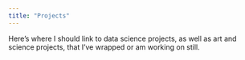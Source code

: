 ```yaml
---
title: "Projects"
---
```


Here's where I should link to data science projects, as well as art and science projects, that I've wrapped or am working on still.